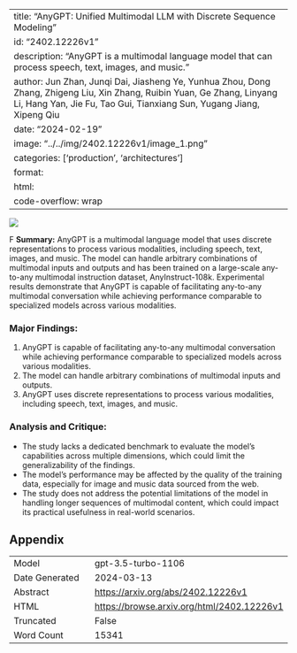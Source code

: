 
---
title: "AnyGPT: Unified Multimodal LLM with Discrete Sequence Modeling"
id: "2402.12226v1"
description: "AnyGPT is a multimodal language model that can process speech, text, images, and music."
author: Jun Zhan, Junqi Dai, Jiasheng Ye, Yunhua Zhou, Dong Zhang, Zhigeng Liu, Xin Zhang, Ruibin Yuan, Ge Zhang, Linyang Li, Hang Yan, Jie Fu, Tao Gui, Tianxiang Sun, Yugang Jiang, Xipeng Qiu
date: "2024-02-19"
image: "../../img/2402.12226v1/image_1.png"
categories: ['production', 'architectures']
format:
  html:
    code-overflow: wrap
---

![](../../img/2402.12226v1/image_1.png)

F
**Summary:**
AnyGPT is a multimodal language model that uses discrete representations to process various modalities, including speech, text, images, and music. The model can handle arbitrary combinations of multimodal inputs and outputs and has been trained on a large-scale any-to-any multimodal instruction dataset, AnyInstruct-108k. Experimental results demonstrate that AnyGPT is capable of facilitating any-to-any multimodal conversation while achieving performance comparable to specialized models across various modalities.

### Major Findings:
1. AnyGPT is capable of facilitating any-to-any multimodal conversation while achieving performance comparable to specialized models across various modalities.
2. The model can handle arbitrary combinations of multimodal inputs and outputs.
3. AnyGPT uses discrete representations to process various modalities, including speech, text, images, and music.

### Analysis and Critique:
- The study lacks a dedicated benchmark to evaluate the model's capabilities across multiple dimensions, which could limit the generalizability of the findings.
- The model's performance may be affected by the quality of the training data, especially for image and music data sourced from the web.
- The study does not address the potential limitations of the model in handling longer sequences of multimodal content, which could impact its practical usefulness in real-world scenarios.

## Appendix

|          |          |
|----------|----------|
| Model     | gpt-3.5-turbo-1106       |
| Date Generated     | 2024-03-13       |
| Abstract | [https://arxiv.org/abs/2402.12226v1](https://arxiv.org/abs/2402.12226v1)        |
| HTML     | [https://browse.arxiv.org/html/2402.12226v1](https://browse.arxiv.org/html/2402.12226v1)       |
| Truncated       | False       |
| Word Count       | 15341       |
